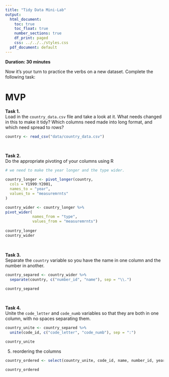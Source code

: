 ```yaml
---
title: "Tidy Data Mini-Lab"
output:
  html_document:
    toc: true
    toc_float: true
    number_sections: true
    df_print: paged
    css: ../../../styles.css
  pdf_document: default
---
```


**Duration: 30 minutes** 

Now it's your turn to practice the verbs on a new dataset. Complete the following task:

# MVP

**Task 1.**  
Load in the `country_data.csv` file and take a look at it. What needs changed in this to make it tidy? Which columns need made into long format, and which need spread to rows?

```r
country <- read_csv("data/country_data.csv")
```
<br>

**Task 2.**  
Do the appropriate pivoting of your columns using R  

```r

# we need to make the year longer and the type wider.

country_longer <- pivot_longer(country,
  cols = Y1999:Y2001,
  names_to = "year",
  values_to = "measuremrnts"
)

country_wider <- country_longer %>% 
pivot_wider(
            names_from = "type",
            values_from = "measuremrnts")
   
country_longer  
country_wider

```



<br>

**Task 3.**  
Separate the `country` variable so you have the name in one column and the number in another. 

```r
country_separed <- country_wider %>% 
  separate(country, c("number_id", "name"), sep = "\\.")

country_separed

```


<br>

**Task 4.**  
Unite the `code_letter` and `code_numb` variables so that they are both in one column, with no spaces separating them.   

```r

country_unite <- country_separed %>% 
  unite(code_id, c("code_letter", "code_numb"), sep = ":")

country_unite
```
5. reordering the columns

```r
country_ordered <- select(country_unite, code_id, name, number_id, year, population, cases)

country_ordered
```

